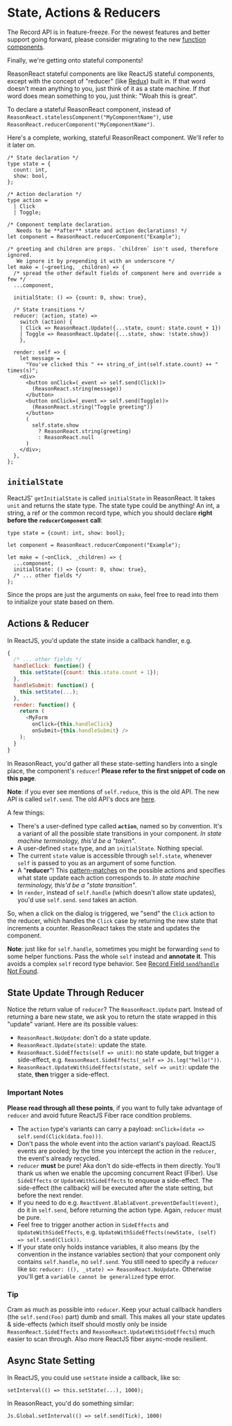 
# State, Actions & Reducers

<aside class="warning">
The Record API is in feature-freeze. For the newest features and better support going forward, please consider migrating to the new <a href="/docs/reason-react/latest/components">function components</a>.
</aside>

Finally, we're getting onto stateful components!

ReasonReact stateful components are like ReactJS stateful components, except with the concept of "reducer" (like [Redux](http://redux.js.org)) built in. If that word doesn't mean anything to you, just think of it as a state machine. If _that_ word does mean something to you, just think: "Woah this is great".

To declare a stateful ReasonReact component, instead of `ReasonReact.statelessComponent("MyComponentName")`, use `ReasonReact.reducerComponent("MyComponentName")`.

Here's a complete, working, stateful ReasonReact component. We'll refer to it later on.

```reason
/* State declaration */
type state = {
  count: int,
  show: bool,
};

/* Action declaration */
type action =
  | Click
  | Toggle;

/* Component template declaration.
   Needs to be **after** state and action declarations! */
let component = ReasonReact.reducerComponent("Example");

/* greeting and children are props. `children` isn't used, therefore ignored.
   We ignore it by prepending it with an underscore */
let make = (~greeting, _children) => {
  /* spread the other default fields of component here and override a few */
  ...component,

  initialState: () => {count: 0, show: true},

  /* State transitions */
  reducer: (action, state) =>
    switch (action) {
    | Click => ReasonReact.Update({...state, count: state.count + 1})
    | Toggle => ReasonReact.Update({...state, show: !state.show})
    },

  render: self => {
    let message =
      "You've clicked this " ++ string_of_int(self.state.count) ++ " times(s)";
    <div>
      <button onClick=(_event => self.send(Click))>
        (ReasonReact.string(message))
      </button>
      <button onClick=(_event => self.send(Toggle))>
        (ReasonReact.string("Toggle greeting"))
      </button>
      (
        self.state.show
          ? ReasonReact.string(greeting)
          : ReasonReact.null
      )
    </div>;
  },
};
```

## `initialState`

ReactJS' `getInitialState` is called `initialState` in ReasonReact. It takes `unit` and returns the state type. The state type could be anything! An int, a string, a ref or the common record type, which you should declare **right before the `reducerComponent` call**:

```reason
type state = {count: int, show: bool};

let component = ReasonReact.reducerComponent("Example");

let make = (~onClick, _children) => {
  ...component,
  initialState: () => {count: 0, show: true},
  /* ... other fields */
};

```

Since the props are just the arguments on `make`, feel free to read into them to initialize your state based on them.

## Actions & Reducer

In ReactJS, you'd update the state inside a callback handler, e.g.

```javascript
{
  /* ... other fields */
  handleClick: function() {
    this.setState({count: this.state.count + 1});
  },
  handleSubmit: function() {
    this.setState(...);
  },
  render: function() {
    return (
      <MyForm
        onClick={this.handleClick}
        onSubmit={this.handleSubmit} />
    );
  }
}
```

In ReasonReact, you'd gather all these state-setting handlers into a single place, the component's `reducer`! **Please refer to the first snippet of code on this page**.

**Note**: if you ever see mentions of `self.reduce`, this is the old API. The new API is called `self.send`. The old API's docs are [here](https://github.com/reasonml/reason-react/blob/e17fcb5d27a2b7fb2cfdc09d46f0b4cf765e50e4/docs/state-actions-reducer.md).

A few things:

- There's a user-defined type called **`action`**, named so by convention. It's a variant of all the possible state transitions in your component. _In state machine terminology, this'd be a "token"_.
- A user-defined `state` type, and an `initialState`. Nothing special.
- The current `state` value is accessible through `self.state`, whenever `self` is passed to you as an argument of some function.
- A "**reducer**"! This [pattern-matches](/docs/manual/latest/pattern-matching) on the possible actions and specifies what state update each action corresponds to. _In state machine terminology, this'd be a "state transition"_.
- In `render`, instead of `self.handle` (which doesn't allow state updates), you'd use `self.send`. `send` takes an action.

So, when a click on the dialog is triggered, we "send" the `Click` action to the reducer, which handles the `Click` case by returning the new state that increments a counter. ReasonReact takes the state and updates the component.

**Note**: just like for `self.handle`, sometimes you might be forwarding `send` to some helper functions. Pass the whole `self` instead and **annotate it**. This avoids a complex `self` record type behavior. See [Record Field `send`/`handle` Not Found](faq#Record%20Field%20send%20/%20handle%20Not%20Found).

## State Update Through Reducer

Notice the return value of `reducer`? The `ReasonReact.Update` part. Instead of returning a bare new state, we ask you to return the state wrapped in this "update" variant. Here are its possible values:

- `ReasonReact.NoUpdate`: don't do a state update.
- `ReasonReact.Update(state)`: update the state.
- `ReasonReact.SideEffects(self => unit)`: no state update, but trigger a side-effect, e.g. `ReasonReact.SideEffects(_self => Js.log("hello!"))`.
- `ReasonReact.UpdateWithSideEffects(state, self => unit)`: update the state, **then** trigger a side-effect.

### Important Notes

**Please read through all these points**, if you want to fully take advantage of `reducer` and avoid future ReactJS Fiber race condition problems.

- The `action` type's variants can carry a payload: `onClick=(data => self.send(Click(data.foo)))`.
- Don't pass the whole event into the action variant's payload. ReactJS events are pooled; by the time you intercept the action in the `reducer`, the event's already recycled.
- `reducer` **must** be pure! Aka don't do side-effects in them directly. You'll thank us when we enable the upcoming concurrent React (Fiber). Use `SideEffects` or `UpdateWithSideEffects` to enqueue a side-effect. The side-effect (the callback) will be executed after the state setting, but before the next render.
- If you need to do e.g. `ReactEvent.BlablaEvent.preventDefault(event)`, do it in `self.send`, before returning the action type. Again, `reducer` must be pure.
- Feel free to trigger another action in `SideEffects` and `UpdateWithSideEffects`, e.g. `UpdateWithSideEffects(newState, (self) => self.send(Click))`.
- If your state only holds instance variables, it also means (by the convention in the instance variables section) that your component only contains `self.handle`, no `self.send`. You still need to specify a `reducer` like so: `reducer: ((), _state) => ReasonReact.NoUpdate`. Otherwise you'll get a `variable cannot be generalized` type error.

### Tip

Cram as much as possible into `reducer`. Keep your actual callback handlers (the `self.send(Foo)` part) dumb and small. This makes all your state updates & side-effects (which itself should mostly only be inside `ReasonReact.SideEffects` and `ReasonReact.UpdateWithSideEffects`) much easier to scan through. Also more ReactJS fiber async-mode resilient.

## Async State Setting

In ReactJS, you could use `setState` inside a callback, like so:

```
setInterval(() => this.setState(...), 1000);
```

In ReasonReact, you'd do something similar:

```reason
Js.Global.setInterval(() => self.send(Tick), 1000)
```
